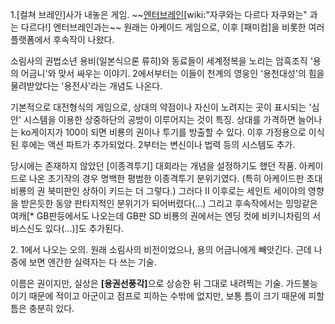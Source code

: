 1.[컬쳐 브레인]사가 내놓은 게임. ~~[[엔터브레인]][wiki:"자쿠와는 다르다 자쿠와는" 과는 다르다!] 엔터브레인과는~~ 원래는 아케이드 게임으로, 이후 [패미컴]을 비롯한 여러 플랫폼에서 후속작이 나왔다.

소림사의 권법소년 용비(일본식으론 류히)와 동료들이 세계정복을 노리는 암흑조직 '용의 어금니'와 맞서 싸우는 이야기. 2에서부터는 이들이 천계의 영웅인 '용천대성'의 힘을 물려받았다는 '용전사'라는 개념도 나온다.

기본적으로 대전형식의 게임으로, 상대의 약점이나 자신이 노려지는 곳이 표시되는 '심안' 시스템을 이용한 상중하단의 공방이 이루어지는 것이 특징. 상대를 가격하면 늘어나는 ko게이지가 100이 되면 비룡의 권이나 투기를 방출할 수 있다. 이후 가정용으로 이식된 후에는 액션 파트가 추가되었다. 2부터는 변신이나 법력 등의 시스템도 추가.

당시에는 존재하지 않았던 [이종격투기] 대회라는 개념을 설정하기도 했던 작품. 아케이드로 나온 초기작의 경우 명백한 평범한 이종격투기 분위기였다. (특히 아케이드판 초대 비룡의 권 북미판인 상하이 키드는 더 그렇다.) 그러다 II 이후로는 세인트 세이야의 영향을 받은듯한 동양 판타지적인 분위기가 되어버렸다(...) 그리고 후속작에서는 밍밍같은 여캐[* GB판등에서도 나오는데 GB판 SD 비룡의 권에서는 엔딩 컷에 비키니차림의 서비스신도 있다(...)]도 추가된다.


2. 1에서 나오는 오의. 원래 소림사의 비전이었으나, 용의 어금니에게 빼앗긴다. 근데 나중에 보면 엔간한 실력자는 다 쓰는 기술.

이름은 권이지만, 실상은 '''[용권선풍각]'''으로 상승한 뒤 그대로 내려찍는 기술. 가드불능이기 때문에 적이고 아군이고 점프로 피하는 수밖에 없지만, 보통 틈이 크기 때문에 피할 틈은 충분히 있다.

